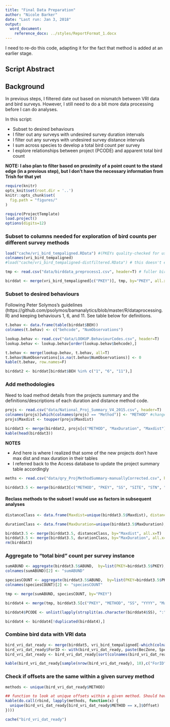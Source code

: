 ```yaml
---
title: "Final Data Preparation"
author: "Nicole Barker"
date: "Last run: Jan 3, 2018"
output: 
  word_document:
    reference_docx: ../styles/ReportFormat_1.docx
---
```


I need to re-do this code, adapting it for the fact that method is added at an earlier stage. 





## Script Abstract

## Background
In previous steps, I filtered date out based on mismatch between VRI data and bird surveys. However, I still need to do a bit more data processing before I can do analyses. 


In this script: 

* Subset to desired behaviours
* I filter out any surveys with undesired survey duration intervals
* I filter out any surveys with undesired survey distance intervals
* I sum across species to develop a total bird count per survey 
* I explore relationships between project (PCODE) and apparent total bird count

**NOTE: I also plan to filter based on proximity of a point count to the stand edge (in a previous step), but I don't have the necessary information from Trish for that yet**

``` r
require(knitr)
opts_knit$set(root.dir = '..')
knitr::opts_chunk$set(
  fig.path = "figures/"
)
```

``` r
require(ProjectTemplate)
load.project()
options(digits=12)
```

### Subset to columns needed for exploration of bird counts per different survey methods

``` r
load("cache/vri_bird_tempaligned.RData") #(PKEYs quality-checked for use)
colnames(vri_bird_tempaligned)
#load("cache/vri_bird_tempaligned-distfiltered.RData") # this doesn't exist yet

tmp <- read.csv("data/birddata_preprocess1.csv", header=T) # fuller bird dataset (with survey method details)

birddat <- merge(vri_bird_tempaligned[c("PKEY")], tmp, by="PKEY", all.x=T)
```

### Subset to desired behaviours 

Following Peter Solymos's guidelines (https://github.com/psolymos/bamanalytics/blob/master/R/dataprocessing.R) and keeping behaviours 1, 6, and 11. See table below for definitions. 

``` r
t.behav <- data.frame(table(birddat$BEH))
colnames(t.behav) <- c("behcode", "NumObservations")

lookup.behav <- read.csv("data/LOOKUP.BehaviourCodes.csv", header=T)
lookup.behav <- lookup.behav[order(lookup.behav$behcode),]

t.behav <- merge(lookup.behav, t.behav, all=T)
t.behav$NumObservations[is.na(t.behav$NumObservations)] <- 0
kable(t.behav, row.names=F)

birddat2 <- birddat[birddat$BEH %in% c("1", "6", "11"),]
```

### Add methodologies

Need to load method details from the projects summary and the definitions/descriptions of each duration and distance method code. 

``` r
projs <- read.csv("data/National_Proj_Summary_V4_2015.csv", header=T)
colnames(projs)[which(colnames(projs) == "Method")] <- "METHOD" #change colname
projs$Maxdist <- toupper(projs$Maxdist)

birddat3 <- merge(birddat2, projs[c("METHOD", "MaxDuration", "Maxdist")], by="METHOD", all.x = T)
kable(head(birddat3))
```

**NOTES**

* And here is where I realized that some of the new projects don't have max dist and max duration in their tables
* I referred back to the Access database to update the project summary table accordingly

``` r
meths <- read.csv("data/qry_ProjMethodSummary-manuallyCorrected.csv", header=T)

birddat3.5 <- merge(birddat3[c("METHOD", "PKEY", "SS", "SITE", "STN", "YYYY", "MM", "DD", "StartTime", "SPECIES", "English_Name", "BEH", "ABUND")], meths[c("METHOD", "DURMETH", "DURATIONRANGE", "DISTMETH", "DISTANCERANGE", "MaxDuration", "Maxdist")], by="METHOD", all.x=T)
```

#### Reclass methods to the subset I would use as factors in subsequent analyses

``` r
distanceClass <- data.frame(Maxdist=unique(birddat3.5$Maxdist), distanceClass=c("unlimited", "80-100", "80-100", "50"))

durationClass <- data.frame(MaxDuration=unique(birddat3.5$MaxDuration), durationClass=c("3", "5-6", "8-10", "8-10", "5-6"))

birddat3.5 <- merge(birddat3.5, distanceClass, by="Maxdist", all.x=T)
birddat3.5 <- merge(birddat3.5, durationClass, by="MaxDuration", all.x=T)
rm(birddat3)
```


### Aggregate to "total bird" count per survey instance


``` r
sumABUND <- aggregate(birddat3.5$ABUND,  by=list(PKEY=birddat3.5$PKEY), FUN=sum)
colnames(sumABUND)[2] <- "sumABUND"

speciesCOUNT <- aggregate(birddat3.5$ABUND,  by=list(PKEY=birddat3.5$PKEY), FUN=length) 
colnames(speciesCOUNT)[2] <- "speciesCOUNT"

tmp <- merge(sumABUND, speciesCOUNT, by="PKEY")

birddat4 <- merge(tmp, birddat3.5[c("PKEY", "METHOD", "SS", "YYYY", "MaxDuration", "Maxdist", "durationClass", "distanceClass")], by="PKEY")

birddat4$PCODE <- unlist(lapply(strsplit(as.character(birddat4$SS), ":", fixed=T), function(x) {x[1]}))

birddat4 <- birddat4[!duplicated(birddat4),]
```









### Combine bird data with VRI data

``` r
bird_vri_dat_ready <- merge(birddat5, vri_bird_tempaligned[-which(colnames(vri_bird_tempaligned) %in% c("FID_BIRD", "VRIintersectLayer", "OBJECTID", "FID_VRI", "BirdLayer", "MAP_ID", "POLYGON_ID", "OPENING_IND", "OPENING_SOURCE", "POLYGON_AREA", "INPUT_DATE", "INTERPRETATION_DATE", "REFERENCE_YEAR", "ATTRIBUTION_BASE_DATE", "PROJECTED_DATE", "OPENING_ID", "ORG_UNIT_NO", "ORG_UNIT_CODE", "FD_PERCENT", "PL_PERCENT", "AT_PERCENT", "VRI.layer.polygon.ID",  "ToleratedLag", "LagExceedsTolerated", "VRI.layer.polygon.ID.PKEY", "YYYY", "SS"))], by="PKEY", all.x=T)
bird_vri_dat_ready$ForID <- with(bird_vri_dat_ready, paste(BecZone, SpeciesGroup, Age, Height, sep="."))
bird_vri_dat_ready <- bird_vri_dat_ready[sort(colnames(bird_vri_dat_ready))]

kable(bird_vri_dat_ready[sample(nrow(bird_vri_dat_ready), 10),c("ForID", "BecZone", "SpeciesGroup", "Age", "Height", "AgeClass_calc", "HeightClass_calc", "DisturbanceYear", "speciesCOUNT", "sumABUND")])
```

### Check if offsets are the same within a given survey method

``` r
methods <- unique(bird_vri_dat_ready$METHOD)

## function to look at unique offsets within a given method. Should have one value per row/method.
kable(do.call(rbind, lapply(methods, function(x) {
  unique(bird_vri_dat_ready[bird_vri_dat_ready$METHOD == x,]$Offset)
})))

```

``` r
cache("bird_vri_dat_ready")
```